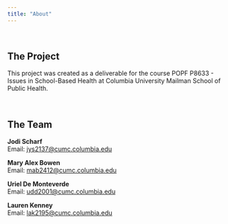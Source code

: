 ```yaml
---
title: "About"
---
```

<br>

## The Project

This project was created as a deliverable for the course POPF P8633 - Issues in School-Based Health at Columbia University Mailman School of Public Health.

<br> 

## The Team

**Jodi Scharf** <br>
Email: [jys2137@cumc.columbia.edu](mailto:jys2137@columbia.edu)  

**Mary Alex Bowen** <br>
Email: [mab2412@cumc.columbia.edu](mailto:mab2412@cumc.columbia.edu)  

**Uriel De Monteverde** <br>
Email: [udd2001@cumc.columbia.edu](mailto:udd2001@cumc.columbia.edu)

**Lauren Kenney** <br>
Email: [lak2195@cumc.columbia.edu](mailto:lak2195@cumc.columbia.edu)
<br> <br>